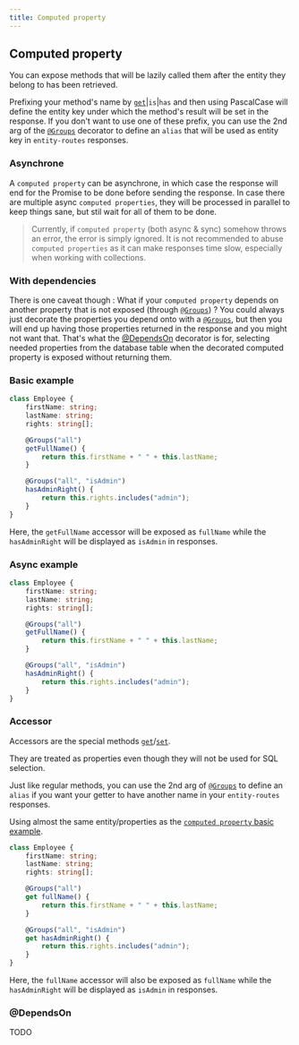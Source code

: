 ```yaml
---
title: Computed property
---
```



## Computed property

You can expose methods that will be lazily called them after the entity they belong to has been retrieved.

Prefixing your method's name by [`get`](/definitions#get)|`is`|`has` and then using PascalCase will define the entity
key under which the method's result will be set in the response. If you don't want to use one of these prefix, you can
use the 2nd arg of the [`@Groups`](/definitions#groups) decorator to define an `alias` that will be used as entity key
in `entity-routes` responses.

### Asynchrone

A `computed property` can be asynchrone, in which case the response will end for the Promise to be done before sending
the response. In case there are multiple async `computed properties`, they will be processed in parallel to keep things
sane, but stil wait for all of them to be done.

> Currently, if `computed property` (both async & sync) somehow throws an error, the error is simply ignored. It is not
> recommended to abuse `computed properties` as it can make responses time slow, especially when working with
> collections.

### With dependencies

There is one caveat though : What if your `computed property` depends on another property that is not exposed (through
[`@Groups`](/definitions#groups)) ? You could always just decorate the properties you depend onto with a
[`@Groups`](/definitions#groups), but then you will end up having those properties returned in the response and you
might not want that. That's what the [@DependsOn](#depends-on) decorator is for, selecting needed properties from the
database table when the decorated computed property is exposed without returning them.

### Basic example

```ts
class Employee {
    firstName: string;
    lastName: string;
    rights: string[];

    @Groups("all")
    getFullName() {
        return this.firstName + " " + this.lastName;
    }

    @Groups("all", "isAdmin")
    hasAdminRight() {
        return this.rights.includes("admin");
    }
}
```

Here, the `getFullName` accessor will be exposed as `fullName` while the `hasAdminRight` will be displayed as `isAdmin`
in responses.

### Async example

```ts
class Employee {
    firstName: string;
    lastName: string;
    rights: string[];

    @Groups("all")
    getFullName() {
        return this.firstName + " " + this.lastName;
    }

    @Groups("all", "isAdmin")
    hasAdminRight() {
        return this.rights.includes("admin");
    }
}
```

### Accessor

Accessors are the special methods
[`get`](https://developer.mozilla.org/en-US/docs/Web/JavaScript/Reference/Functions/get)/[`set`](https://developer.mozilla.org/en-US/docs/Web/JavaScript/Reference/Functions/set).

They are treated as properties even though they will not be used for SQL selection.

<DocAlert status="info">

Just like regular methods, you can use the 2nd arg of [`@Groups`](/definitions#groups) to define an `alias` if you want
your getter to have another name in your `entity-routes` responses.

</DocAlert>

Using almost the same entity/properties as the [`computed property` basic example](#basic-example).

```ts
class Employee {
    firstName: string;
    lastName: string;
    rights: string[];

    @Groups("all")
    get fullName() {
        return this.firstName + " " + this.lastName;
    }

    @Groups("all", "isAdmin")
    get hasAdminRight() {
        return this.rights.includes("admin");
    }
}
```

Here, the `fullName` accessor will also be exposed as `fullName` while the `hasAdminRight` will be displayed as
`isAdmin` in responses.

### @DependsOn

TODO
